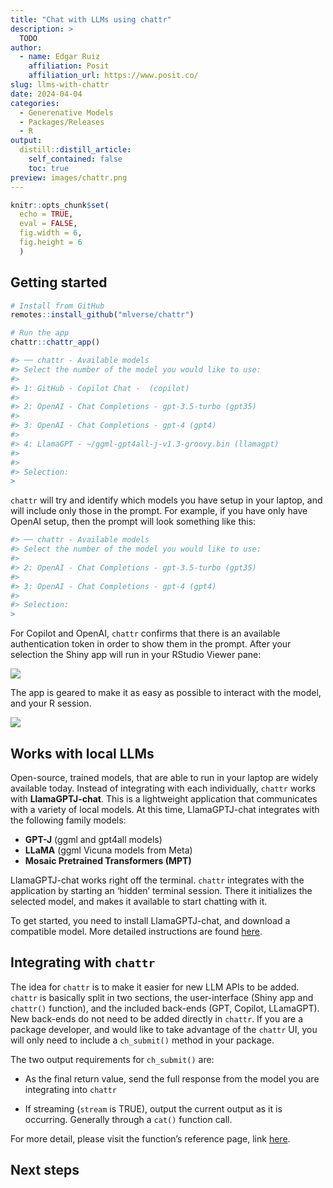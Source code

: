 ```yaml
---
title: "Chat with LLMs using chattr"
description: >
  TODO  
author:
  - name: Edgar Ruiz
    affiliation: Posit
    affiliation_url: https://www.posit.co/
slug: llms-with-chattr
date: 2024-04-04
categories:
  - Generenative Models
  - Packages/Releases  
  - R
output:
  distill::distill_article:
    self_contained: false
    toc: true
preview: images/chattr.png
---
```


```r
knitr::opts_chunk$set(
  echo = TRUE,
  eval = FALSE, 
  fig.width = 6,
  fig.height = 6
  )
```


## Getting started 



```r
# Install from GitHub
remotes::install_github("mlverse/chattr")

# Run the app
chattr::chattr_app()

#> ── chattr - Available models 
#> Select the number of the model you would like to use:
#>
#> 1: GitHub - Copilot Chat -  (copilot) 
#>
#> 2: OpenAI - Chat Completions - gpt-3.5-turbo (gpt35) 
#>
#> 3: OpenAI - Chat Completions - gpt-4 (gpt4) 
#>
#> 4: LlamaGPT - ~/ggml-gpt4all-j-v1.3-groovy.bin (llamagpt) 
#>
#>
#> Selection:
>
```

`chattr` will try and identify which models you have setup in your laptop, 
and will include only those in the prompt. For example, if you have only have 
OpenAI setup, then the prompt will look something like this:

```r
#> ── chattr - Available models 
#> Select the number of the model you would like to use:
#>
#> 2: OpenAI - Chat Completions - gpt-3.5-turbo (gpt35) 
#>
#> 3: OpenAI - Chat Completions - gpt-4 (gpt4) 
#>
#> Selection:
>
```

For Copilot and OpenAI, `chattr` confirms that there is an available 
authentication token in order to show them in the prompt.  After your selection
the Shiny app will run in your RStudio Viewer pane:

![](images/app.png)

The app is geared to make it as easy as possible to interact with the model, and
your R session. 

![](images/buttons.png)

## Works with local LLMs

Open-source, trained models, that are able to run in your laptop are widely
available today. Instead of integrating with each individually, `chattr` works
with **LlamaGPTJ-chat**. This is a lightweight application that communicates 
with a variety of local models. At this time, LlamaGPTJ-chat integrates with the
following family models:

- **GPT-J** (ggml and gpt4all models)
- **LLaMA** (ggml Vicuna models from Meta)
- **Mosaic Pretrained Transformers (MPT)** 

LlamaGPTJ-chat works right off the terminal. `chattr` integrates with the
application by starting an 'hidden' terminal session. There it initializes the
selected model, and makes it available to start chatting with it. 

To get started, you need to install LlamaGPTJ-chat, and download a compatible
model. More detailed instructions are found
[here](https://mlverse.github.io/chattr/articles/backend-llamagpt.html#installation).

## Integrating with `chattr`

The idea for `chattr` is to make it easier for new LLM APIs to be added. `chattr`
is basically split in two sections, the user-interface (Shiny app and 
`chattr()` function), and the included back-ends (GPT, Copilot, LLamaGPT). 
New back-ends do not need to be added directly in `chattr`.  If you are a package
developer, and would like to take advantage of the `chattr` UI, you will only 
need to include a `ch_submit()` method in your package. 

The two output requirements for `ch_submit()` are: 

- As the final return value, send the full response from the model you are 
integrating into `chattr`

- If streaming (`stream` is TRUE), output the current output as it is occurring. 
Generally through a `cat()` function call. 

For more detail, please visit the function's reference page, link 
[here](https://mlverse.github.io/chattr/reference/ch_submit.html).



## Next steps

